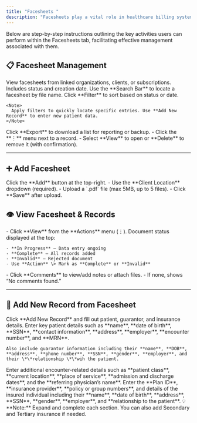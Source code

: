 ```yaml
---
title: "Facesheets "
description: "Facesheets play a vital role in healthcare billing systems as these documents contains comprehensive patient information which is extracted by our users and fed into the system, further this information is used for billing, insurance processing, medical treatment, and administrative tasks. They help streamline workflows, improve accuracy in billing processes."
---
```


Below are step-by-step instructions outlining the key activities users can perform within the Facesheets tab, facilitating effective management associated with them.

## 📋 Facesheet Management

<Steps>
  <Step title="Facesheet Overview">
    View facesheets from linked organizations, clients, or subscriptions. Includes status and creation date.
  </Step>
  <Step title="Search Facesheets">
    Use the **Search Bar** to locate a facesheet by file name.
  </Step>
  <Step title="Filter Facesheets">
    Click **Filter** to sort based on status or date.

    <Note>
      Apply filters to quickly locate specific entries. Use **Add New Record** to enter new patient data.
    </Note>
  </Step>
  <Step title="Export Facesheets">
    Click **Export** to download a list for reporting or backup.
  </Step>
  <Step title="Actions Menu">
    - Click the **⋮** menu next to a record.
    - Select **View** to open or **Delete** to remove it (with confirmation).
  </Step>
</Steps>

---

## ➕ Add Facesheet

<Steps>
  <Step title="Upload New Document">
    Click the **Add** button at the top-right.
  </Step>
  <Step title="Select Client Location">
    - Use the **Client Location** dropdown (required).
  </Step>
  <Step title="Attach PDF">
    - Upload a `.pdf` file (max 5MB, up to 5 files).
    - Click **Save** after upload.
  </Step>
</Steps>

## 👁️ View Facesheet & Records

<Steps>
  <Step title="Open Facesheet">
    - Click **View** from the **Actions** menu (⋮).
  </Step>
  <Step title="Check Status">
    Document status displayed at the top:

    - **In Progress** – Data entry ongoing
    - **Complete** – All records added
    - **Invalid** – Rejected document
    - Use **Action** \> Mark as **Complete** or **Invalid**
  </Step>
  <Step title="Comments">
    - Click **Comments** to view/add notes or attach files.
    - If none, shows “No comments found.”
  </Step>
</Steps>

---

## 🧾 Add New Record from Facesheet

<Steps>
  <Step title="Start New Record">
    Click **Add New Record** and fill out patient, guarantor, and insurance details.
  </Step>
</Steps>

<Tabs>
  <Tab title="Patient Info">
    Enter key patient details such as **name**, **date of birth**, **SSN**, **contact information**, **address**, **employer**, **encounter number**, and **MRN**.

    Also include guarantor information including their **name**, **DOB**, **address**, **phone number**, **SSN**, **gender**, **employer**, and their \*\*relationship \*\*wih the patient.
  </Tab>
  <Tab title="Admission Info">
    Enter additional encounter-related details such as **patient class**, **current location**, **place of service**, **admission and discharge dates**, and the **referring physician’s name**.
  </Tab>
  <Tab title="Insurance Info">
    Enter the **Plan ID**, **insurance provider**, **policy or group numbers**, and details of the insured individual including their **name**, **date of birth**, **address**, **SSN**, **gender**, **employer**, and **relationship to the patient**.
  </Tab>
</Tabs>

<Note>
  💡 **Note:** Expand and complete each section. You can also add Secondary and Tertiary insurance if needed.
</Note>